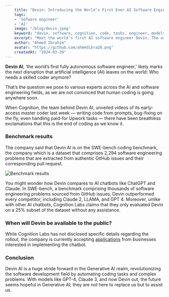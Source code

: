 ```yaml
---
    title: "Devin: Introducing the World’s First Ever AI Software Engineer"
    tags: 
    - 'Sofware engineer'
    - 'AI'
    image: "/blog/devin.jpeg"
    keyword: "devin, software, cognition, code, tasks, engineer, models, generative, ahmedibra, engineering, engineers, computer, vision, resources, tools, human, full stack developer, somalia, mogadishu, news, portfolio"
    excerpt: "Meet the world's first AI software engineer Devin. The artificial intelligence (AI) software engineer was recently introduced by US-based startup Cognition."
    author: "Ahmed Ibrahim"
    avatar: "https://github.com/ahmedibra28.png"
    createdAt: "2024-03-20"
---
```


**Devin AI**, ‘the world’s first fully autonomous software engineer,’ likely marks the next disruption that artificial intelligence (AI) leaves on the world: Who needs a skilled coder anymore?

That’s the question we pose to various experts across the AI and software engineering fields, as we are not convinced that human coding is going anywhere soon.

When Cognition, the team behind Devin AI, unveiled videos of its early-access master coder last week — writing code from prompts, bug-fixing on the fly, even handling paid-for Upwork tasks — there have been breathless exclamations that this is the end of coding as we know it.


<YouTube id='fjHtjT7GO1c' />

### Benchmark results

The company said that Devin AI is on the SWE-bench coding benchmark, the company which is a dataset that comprises 2,294 software engineering problems that are extracted from authentic GitHub issues and their corresponding pull request.

![Benchmark results](https://assets-global.website-files.com/65cf071d26e52092bc212f6e/65efb346f23abefa856c1454_graph-p-1600.png)

You might wonder how Devin compares to AI chatbots like ChatGPT and Claude. In SWE-bench, a benchmark comprising thousands of software engineering problems sourced from GitHub issues, Devin outperformed every competitor, including Claude 2, LLAMA, and GPT 4. Moreover, unlike with other AI chatbots, Cognition Labs claims that they only evaluated Devin on a 25% subset of the dataset without any assistance.

### When will Devin be available to the public?

While Cognition Labs has not disclosed specific details regarding the rollout, the company is currently accepting [applications](https://forms.gle/PJPKaKYRZv9jfXP6A) from businesses interested in implementing the chatbot.

### Conclusion

Devin AI is a huge stride forward in the Generative AI realm, revolutionizing the software development field by automating coding tasks and complex problems. With models like GPT-4, Claude 3, and now Devin out, the future seems hopeful in Generative AI; they are not here to replace us but to assist us.
